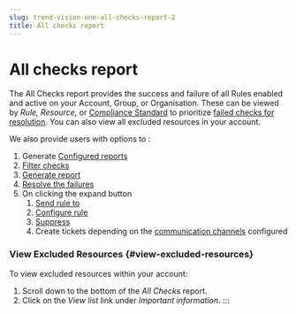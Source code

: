 ```yaml
---
slug: trend-vision-one-all-checks-report-2
title: All checks report
---
```

# All checks report

The All Checks report provides the success and failure of all Rules enabled and active on your Account, Group, or Organisation. These can be viewed by *Rule,* *Resource,* or [Compliance Standard](compliance-reports.mdx) to prioritize [failed checks for resolution](failed-check-resolution.mdx). You can also view all excluded resources in your account.

We also provide users with options to :

1.  Generate [Configured reports](configured-reports.mdx)
2.  [Filter checks](filter-search.mdx)
3.  [Generate report](generate-download-report.mdx)
4.  [Resolve the failures](failed-check-resolution.mdx)
5.  On clicking the expand button
    1.  [Send rule to](send-rule.mdx)
    2.  [Configure rule](rules-configuration.mdx)
    3.  [Suppress](rules-suppress-check.mdx)
    4.  Create tickets depending on the [communication channels](communication-integrations.mdx) configured

### View Excluded Resources {#view-excluded-resources}

To view excluded resources within your account:

1.  Scroll down to the bottom of the *All Checks* report.
2.  Click on the *View list* link under *Important information*.
:::
